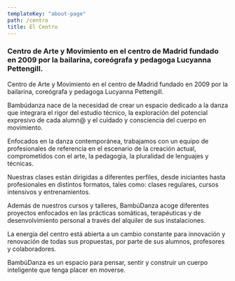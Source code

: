 ```yaml
---
templateKey: "about-page"
path: /centro
title: El Centro
---
```



<About showImage={false}>

### Centro de Arte y Movimiento en el centro de Madrid fundado en 2009 por la bailarina, coreógrafa y pedagoga Lucyanna Pettengill.

Centro de Arte y Movimiento en el centro de Madrid fundado en 2009 por la bailarina, coreógrafa y pedagoga Lucyanna Pettengill.

Bambúdanza nace de la necesidad de crear un espacio dedicado a la danza que integrara el rigor del estudio técnico, la exploración del potencial expresivo de cada alumn@ y el cuidado y consciencia del cuerpo en movimiento.

Enfocados en la danza contemporánea, trabajamos con un equipo de profesionales de referencia en el escenario de la creación actual, comprometidos con el arte, la pedagogia, la pluralidad de lenguajes y técnicas.

Nuestras clases están dirigidas a diferentes perfiles, desde iniciantes hasta profesionales en distintos formatos, tales como: clases regulares, cursos intensivos y entrenamientos.

Además de nuestros cursos y talleres, BambúDanza acoge diferentes proyectos enfocados en las prácticas somáticas, terapéuticas y de desenvolvimiento personal a través del alquiler de sus instalaciones.

La energia del centro está abierta a un cambio constante para innovación y renovación de todas sus propuestas, por parte de sus alumnos, profesores y colaboradores.

BambúDanza es un espacio para pensar, sentir y construir un cuerpo inteligente que tenga placer en moverse.

</About>
